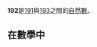 {{Unreferenced|time=2020-05-24T10:39:37+00:00}}
{{noteTA|G1=Math}}
{{整数
| 质因数分解 = <math>2^6 \times 3</math>
| 罗马数字 = CXCII
}}
'''192'''是[[191|191]]與[[193|193]]之間的[[自然数|自然數]]。

== 在數學中 ==
{{數字性質|use math=yes}}
{{數小作品}}
